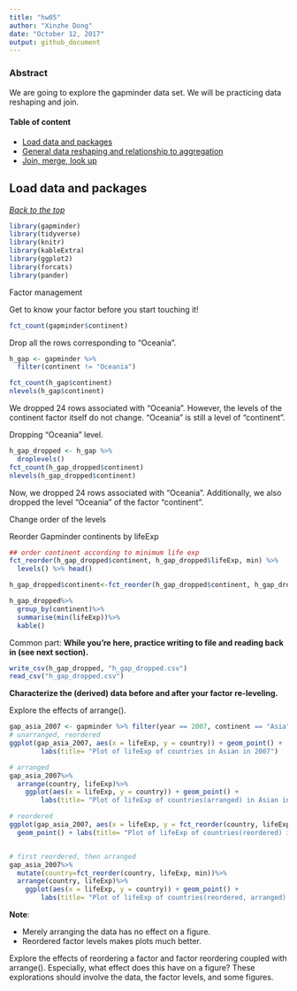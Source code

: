 ```yaml
---
title: "hw05"
author: "Xinzhe Dong"
date: "October 12, 2017"
output: github_document
---
```


### Abstract

We are going to explore the gapminder data set. We will be practicing data reshaping and join.

#### Table of content
-   [Load data and packages](#load-data-and-packages)
-   [General data reshaping and relationship to aggregation](#general-data-reshaping-and-relationship-to-aggregation)
-   [Join, merge, look up](#join-merge-look-up)

Load data and packages
----------------------

[*Back to the top*](#abstract)

```r
library(gapminder)
library(tidyverse)
library(knitr)
library(kableExtra)
library(ggplot2)
library(forcats)
library(pander)
```


Factor management

Get to know your factor before you start touching it!
```r
fct_count(gapminder$continent)
```

Drop all the rows corresponding to "Oceania".
```r
h_gap <- gapminder %>%
  filter(continent != "Oceania")

fct_count(h_gap$continent)
nlevels(h_gap$continent)
```
We dropped 24 rows associated with "Oceania". However, the levels of the continent factor itself do not change. "Oceania" is still a level of "continent".

Dropping "Oceania" level.
```r
h_gap_dropped <- h_gap %>% 
  droplevels()
fct_count(h_gap_dropped$continent)
nlevels(h_gap_dropped$continent)
```
Now, we dropped 24 rows associated with "Oceania". Additionally, we also dropped the level "Oceania" of the factor "continent".


Change order of the levels

Reorder Gapminder continents by lifeExp
```r
## order continent according to minimum life exp
fct_reorder(h_gap_dropped$continent, h_gap_dropped$lifeExp, min) %>% 
  levels() %>% head()

h_gap_dropped$continent<-fct_reorder(h_gap_dropped$continent, h_gap_dropped$lifeExp, min)

h_gap_dropped%>%
  group_by(continent)%>%
  summarise(min(lifeExp))%>%
  kable()
```

Common part:
**While you’re here, practice writing to file and reading back in (see next section).**
```r
write_csv(h_gap_dropped, "h_gap_dropped.csv")
read_csv("h_gap_dropped.csv")
```


**Characterize the (derived) data before and after your factor re-leveling.**

Explore the effects of arrange().

```r
gap_asia_2007 <- gapminder %>% filter(year == 2007, continent == "Asia")
# unarranged, reordered
ggplot(gap_asia_2007, aes(x = lifeExp, y = country)) + geom_point() +
        labs(title= "Plot of lifeExp of countries in Asian in 2007") 

# arranged
gap_asia_2007%>%
  arrange(country, lifeExp)%>%
    ggplot(aes(x = lifeExp, y = country)) + geom_point() +
        labs(title= "Plot of lifeExp of countries(arranged) in Asian in 2007") 

# reordered
ggplot(gap_asia_2007, aes(x = lifeExp, y = fct_reorder(country, lifeExp, min))) +
  geom_point() + labs(title= "Plot of lifeExp of countries(reordered) in Asian in 2007") 


# first reordered, then arranged
gap_asia_2007%>%
  mutate(country=fct_reorder(country, lifeExp, min))%>%
  arrange(country, lifeExp)%>%
    ggplot(aes(x = lifeExp, y = country)) + geom_point() +
        labs(title= "Plot of lifeExp of countries(reordered, arranged) in Asian in 2007") 
```

**Note**: 

* Merely arranging the data has no effect on a figure.
* Reordered factor levels makes plots much better.


Explore the effects of reordering a factor and factor reordering coupled with arrange(). Especially, what effect does this have on a figure?
These explorations should involve the data, the factor levels, and some figures.

